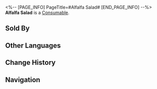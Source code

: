 <%-- [PAGE_INFO]
PageTitle=#Alfalfa Salad#
[END_PAGE_INFO] --%>
{{Item Infobox
|id          = 402025
|image       = Item Alfalfa Salad.png
|type        = Consumable
|invCategory = Consumables
|rarity      = 3
|effect      = Upon use, increases all allies' CRIT Rate by 18% for the next battle.
|description = A vegetable salad that was once sold at an astounding price, believed to bring good luck and happiness to those who consumed it. Later, a chef replaced the expensive clover with regular lettuce, making it an affordable dish for the masses.
|source1     = [[Omni-Synthesizer]]
|source2     = [[Clock Diner]]
}}
{{Description|''"But now, it no longer brings anyone happiness."''}}
'''Alfalfa Salad''' is a [[Consumable]].

==Sold By==
{{Shop Availability}}

==Other Languages==
{{Other Languages
|en   = Alfalfa Salad
|zhs  = 苜蓿色拉
|zht  = 苜蓿沙拉
|ja   = ルーサンサラダ
|ko   = 알팔파 샐러드
|es   = Ensalada de alfalfa
|fr   = Salade Grand-Trèfle
|ru   = Салат из люцерны
|th   = Alfalfa Salad
|vi   = Salad Linh Lăng
|de   = Alfalfa-Salat
|id   = Alfalfa Salad
|pt   = Salada de Alfafa
}}

==Change History==
{{Change History|2.0}}

==Navigation==
{{Consumable Navbox}}